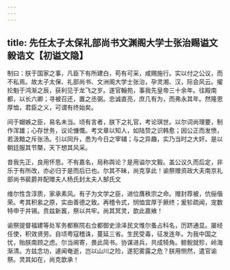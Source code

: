 ```yaml
---
---
---
```

title: 先任太子太保礼部尚书文渊阁大学士张治赐谥文毅诰文【初谥文隐】
---



制曰：朕于国家之事，凡臣下有所建白，苟有可采，咸赐施行。实以付之公议，而不私焉。故太子太保、礼部尚书、文洲阁大学士张治，孕灵湘、汉，际会风云。擢抡魁于鸿渐之辰，获利见于龙飞之岁。遂官翰苑，事我先皇帝三十余年。往殿南都，以长六卿；寻被召还，置之丞弼。忠诚直亮，庶几有为，而弗永其年。然隆恩厚恤，君臣之义，可谓有终始矣。

间于媢嫉之臣，易名未当。顷有言者，朕下之礼官，考论琪世。以尔词尚理要，制作浑雄；心存世务，议论慷慨。考文章以知人，如陆贽之识韩愈；因公正而发愤，若汲黯之斥张汤。引以同升，悉为今日之宰辅；与之异趣，实乃当时之大奸。是以朝廷服其节槩，天下想其风采。

昔我先正，良用怀思。不有嘉名，局称舆论？是用谥尔文毅。盖公议久而后定，非乐于有所改，亦必归于是而后已也。尔其不昧，尚克享此！谕祭赠资政大夫南京礼部尚书裴爵并配赠夫人杨氏封太夫人郜氏文

维尔性含淳质，家承素风。有子为文学之臣，进位膺秩宗之命。赠封荐被，伉俪偕荣。考其积絫之原，实由善德之致。再稽令式，悯恤宜厚于厥终；爰轸疏闻，宠数特申于并锡。贲兹新竁，祭以共牢。尚其冥灵，歆此嘉飨！

谕祭提督福建等处军务都察院右佥都御史涂泽民文惟尔蚤占科名，历跻通显。屡经任使，积效贤劳。自顷粤寇稽诛，蔓延三省。生民受毒，征发连年。为我中国之忧，贻朕南顾之虑。尔当阃寄，畏此简书。协谋进兵，共成犄角。鲸鲵就殄，岭海渐清。方兹念功，遽闻奄逝，岂以山川之险，遂犯雾露之危？朕用恻然，遣官谕祭。灵其如在，尚克歆承！